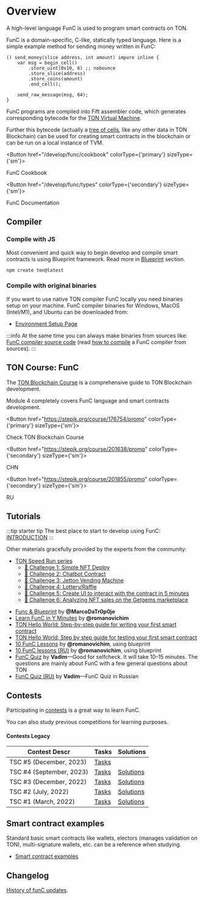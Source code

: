 
# Overview

A high-level language FunC is used to program smart contracts on TON.

FunC is a domain-specific, C-like, statically typed language.
Here is a simple example method for sending money written in FunC:

```func
() send_money(slice address, int amount) impure inline {
    var msg = begin_cell()
        .store_uint(0x10, 6) ;; nobounce
        .store_slice(address)
        .store_coins(amount)
        .end_cell();

    send_raw_message(msg, 64);
}
```

FunC programs are compiled into Fift assembler code, which generates corresponding bytecode for the [TON Virtual Machine](/learn/tvm-instructions/tvm-overview).

Further this bytecode (actually a [tree of cells](/v3/concepts/dive-into-ton/ton-blockchain/cells-as-data-storage), like any other data in TON Blockchain) can be used for creating smart contracts in the blockchain or can be run on a local instance of TVM.


<Button href="/develop/func/cookbook" colorType={'primary'} sizeType={'sm'}>

FunC Cookbook

</Button>


<Button href="/develop/func/types" colorType={'secondary'} sizeType={'sm'}>

FunC Documentation

</Button>


## Compiler

### Compile with JS

Most convenient and quick way to begin develop and compile smart contracts is using Blueprint framework. Read more in [Blueprint](/develop/smart-contracts/sdk/javascript) section.

```bash
npm create ton@latest
```

### Compile with original binaries

If you want to use native TON compiler FunC locally you need binaries setup on your machine. FunC compiler binaries for Windows, MacOS (Intel/M1), and Ubuntu can be downloaded from:
* [Environment Setup Page](/develop/smart-contracts/environment/installation)

:::info
At the same time you can always make binaries from sources like:
[FunC compiler source code](https://github.com/ton-blockchain/ton/tree/master/crypto/func) (read [how to compile](/v3/guidelines/smart-contracts/howto/compile/compilation-instructions#func) a FunC compiler from sources).
:::

## TON Course: FunC

The [TON Blockchain Course](https://stepik.org/course/176754/) is a comprehensive guide to TON Blockchain development.

Module 4 completely covers FunC language and smart contracts development.


<Button href="https://stepik.org/course/176754/promo"
        colorType={'primary'} sizeType={'sm'}>

Check TON Blockchain Course

</Button>


<Button href="https://stepik.org/course/201638/promo"
        colorType={'secondary'} sizeType={'sm'}>

CHN

</Button>


<Button href="https://stepik.org/course/201855/promo"
        colorType={'secondary'} sizeType={'sm'}>

RU

</Button>


## Tutorials

:::tip starter tip
The best place to start to develop using FunC: [INTRODUCTION](/develop/smart-contracts/)
:::

Other materials gracefully provided by the experts from the community:

- [TON Speed Run series](https://tonspeedrun.com/)
  - [🚩 Challenge 1: Simple NFT Deploy](https://github.com/romanovichim/TONQuest1)
  - [🚩 Challenge 2: Chatbot Contract](https://github.com/romanovichim/TONQuest2)
  - [🚩 Challenge 3: Jetton Vending Machine](https://github.com/romanovichim/TONQuest3)
  - [🚩 Challenge 4: Lottery/Raffle](https://github.com/romanovichim/TONQuest4)
  - [🚩 Challenge 5: Create UI to interact with the contract in 5 minutes](https://github.com/romanovichim/TONQuest5)
  - [🚩 Challenge 6: Analyzing NFT sales on the Getgems marketplace](https://github.com/romanovichim/TONQuest6)
* [Func & Blueprint](https://www.youtube.com/watch?v=7omBDfSqGfA&list=PLtUBO1QNEKwtO_zSyLj-axPzc9O9rkmYa) by **@MarcoDaTr0p0je**
* [Learn FunC in Y Minutes](https://learnxinyminutes.com/docs/func/) by **@romanovichim**
* [TON Hello World: Step-by-step guide for writing your first smart contract](https://ton-community.github.io/tutorials/02-contract/)
* [TON Hello World: Step by step guide for testing your first smart contract](https://ton-community.github.io/tutorials/04-testing/)
* [10 FunC Lessons](https://github.com/romanovichim/TonFunClessons_Eng) by **@romanovichim**, using blueprint
* [10 FunC lessons (RU)](https://github.com/romanovichim/TonFunClessons_ru) by **@romanovichim**, using blueprint
* [FunC Quiz](https://t.me/toncontests/60) by **Vadim**—Good for selfcheck. It will take 10–15 minutes. The questions are mainly about FunС with a few general questions about TON
* [FunC Quiz (RU)](https://t.me/toncontests/58?comment=14888) by **Vadim**—FunC Quiz in Russian

## Contests

Participating in [contests](https://t.me/toncontests) is a great way to learn FunC.

You can also study previous competitions for learning purposes.

#### Contests Legacy

| Contest Descr            | Tasks                                                    | Solutions                                                              |
|--------------------------|----------------------------------------------------------|------------------------------------------------------------------------|
| TSC #5 (December, 2023)  | [Tasks](https://github.com/ton-community/tsc5)           |                                                                        |
| TSC #4 (September, 2023) | [Tasks](https://github.com/ton-community/tsc4)           | [Solutions](/develop/smart-contracts/examples#ton-smart-challenge-4)   |
| TSC #3 (December, 2022)  | [Tasks](https://github.com/ton-blockchain/func-contest3) | [Solutions](https://github.com/nns2009/TON-FunC-contest-3)             |
| TSC #2 (July, 2022)      | [Tasks](https://github.com/ton-blockchain/func-contest2) | [Solutions](https://github.com/ton-blockchain/func-contest2-solutions) |
| TSC #1 (March, 2022)     | [Tasks](https://github.com/ton-blockchain/func-contest1) | [Solutions](https://github.com/ton-blockchain/func-contest1-solutions) |

## Smart contract examples

Standard basic smart contracts like wallets, electors (manages validation on TON), multi-signature wallets, etc. can be a reference when studying.

* [Smart contract examples](/develop/smart-contracts/examples)

## Changelog
[History of funC updates](/develop/func/changelog).


